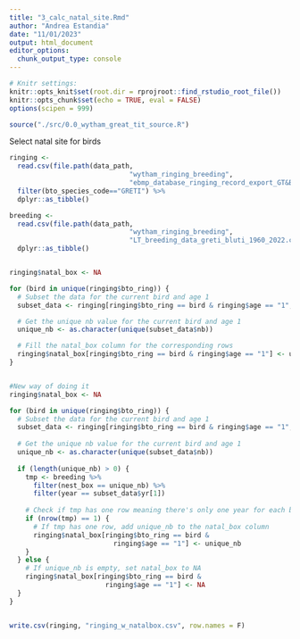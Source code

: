 ```yaml
---
title: "3_calc_natal_site.Rmd"
author: "Andrea Estandia"
date: "11/01/2023"
output: html_document
editor_options: 
  chunk_output_type: console
---
```


```r
# Knitr settings: 
knitr::opts_knit$set(root.dir = rprojroot::find_rstudio_root_file())
knitr::opts_chunk$set(echo = TRUE, eval = FALSE)
options(scipen = 999)
```

```r
source("./src/0.0_wytham_great_tit_source.R")
```


Select natal site for birds
```r
ringing <-
  read.csv(file.path(data_path,
                              "wytham_ringing_breeding",
                              "ebmp_database_ringing_record_export_GT&BT_all.csv")) %>%
  filter(bto_species_code=="GRETI") %>%
  dplyr::as_tibble()

breeding <-
  read.csv(file.path(data_path,
                              "wytham_ringing_breeding",
                              "LT_breeding_data_greti_bluti_1960_2022.csv")) %>%
  dplyr::as_tibble()


ringing$natal_box <- NA

for (bird in unique(ringing$bto_ring)) {
  # Subset the data for the current bird and age 1
  subset_data <- ringing[ringing$bto_ring == bird & ringing$age == "1", ]

  # Get the unique nb value for the current bird and age 1
  unique_nb <- as.character(unique(subset_data$nb))

  # Fill the natal_box column for the corresponding rows
  ringing$natal_box[ringing$bto_ring == bird & ringing$age == "1"] <- unique_nb
}


#New way of doing it 
ringing$natal_box <- NA

for (bird in unique(ringing$bto_ring)) {
  # Subset the data for the current bird and age 1
  subset_data <- ringing[ringing$bto_ring == bird & ringing$age == "1",]
  
  # Get the unique nb value for the current bird and age 1
  unique_nb <- as.character(unique(subset_data$nb))
  
  if (length(unique_nb) > 0) {
    tmp <- breeding %>%
      filter(nest_box == unique_nb) %>%
      filter(year == subset_data$yr[1]) 
    
    # Check if tmp has one row meaning there's only one year for each bird and age 1
    if (nrow(tmp) == 1) {
      # If tmp has one row, add unique_nb to the natal_box column
      ringing$natal_box[ringing$bto_ring == bird &
                          ringing$age == "1"] <- unique_nb
    }
  } else {
    # If unique_nb is empty, set natal_box to NA
    ringing$natal_box[ringing$bto_ring == bird &
                        ringing$age == "1"] <- NA
  }
}


write.csv(ringing, "ringing_w_natalbox.csv", row.names = F)

```
